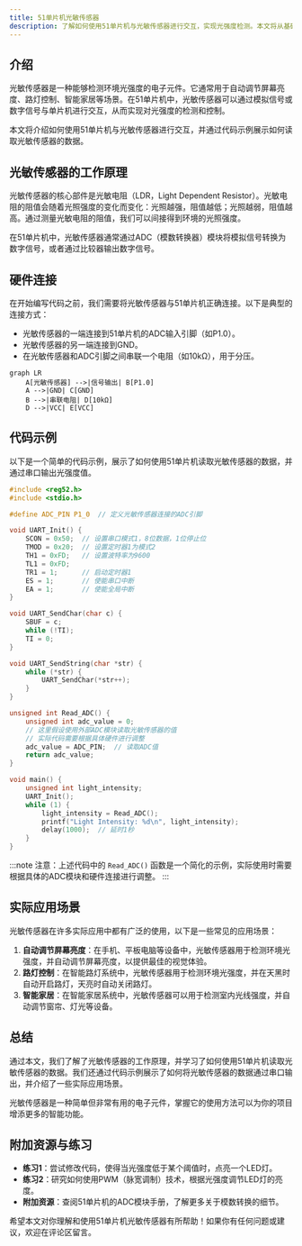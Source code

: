 ```yaml
---
title: 51单片机光敏传感器
description: 了解如何使用51单片机与光敏传感器进行交互，实现光强度检测。本文将从基础概念、代码实现到实际应用场景，逐步讲解光敏传感器的工作原理和使用方法。
---
```


## 介绍

光敏传感器是一种能够检测环境光强度的电子元件。它通常用于自动调节屏幕亮度、路灯控制、智能家居等场景。在51单片机中，光敏传感器可以通过模拟信号或数字信号与单片机进行交互，从而实现对光强度的检测和控制。

本文将介绍如何使用51单片机与光敏传感器进行交互，并通过代码示例展示如何读取光敏传感器的数据。

## 光敏传感器的工作原理

光敏传感器的核心部件是光敏电阻（LDR，Light Dependent Resistor）。光敏电阻的阻值会随着光照强度的变化而变化：光照越强，阻值越低；光照越弱，阻值越高。通过测量光敏电阻的阻值，我们可以间接得到环境的光照强度。

在51单片机中，光敏传感器通常通过ADC（模数转换器）模块将模拟信号转换为数字信号，或者通过比较器输出数字信号。

## 硬件连接

在开始编写代码之前，我们需要将光敏传感器与51单片机正确连接。以下是典型的连接方式：

- 光敏传感器的一端连接到51单片机的ADC输入引脚（如P1.0）。
- 光敏传感器的另一端连接到GND。
- 在光敏传感器和ADC引脚之间串联一个电阻（如10kΩ），用于分压。

```mermaid
graph LR
    A[光敏传感器] -->|信号输出| B[P1.0]
    A -->|GND| C[GND]
    B -->|串联电阻| D[10kΩ]
    D -->|VCC| E[VCC]
```

## 代码示例

以下是一个简单的代码示例，展示了如何使用51单片机读取光敏传感器的数据，并通过串口输出光强度值。

```c
#include <reg52.h>
#include <stdio.h>

#define ADC_PIN P1_0  // 定义光敏传感器连接的ADC引脚

void UART_Init() {
    SCON = 0x50;  // 设置串口模式1，8位数据，1位停止位
    TMOD = 0x20;  // 设置定时器1为模式2
    TH1 = 0xFD;   // 设置波特率为9600
    TL1 = 0xFD;
    TR1 = 1;      // 启动定时器1
    ES = 1;       // 使能串口中断
    EA = 1;       // 使能全局中断
}

void UART_SendChar(char c) {
    SBUF = c;
    while (!TI);
    TI = 0;
}

void UART_SendString(char *str) {
    while (*str) {
        UART_SendChar(*str++);
    }
}

unsigned int Read_ADC() {
    unsigned int adc_value = 0;
    // 这里假设使用外部ADC模块读取光敏传感器的值
    // 实际代码需要根据具体硬件进行调整
    adc_value = ADC_PIN;  // 读取ADC值
    return adc_value;
}

void main() {
    unsigned int light_intensity;
    UART_Init();
    while (1) {
        light_intensity = Read_ADC();
        printf("Light Intensity: %d\n", light_intensity);
        delay(1000);  // 延时1秒
    }
}
```

:::note
注意：上述代码中的 `Read_ADC()` 函数是一个简化的示例，实际使用时需要根据具体的ADC模块和硬件连接进行调整。
:::

## 实际应用场景

光敏传感器在许多实际应用中都有广泛的使用，以下是一些常见的应用场景：

1. **自动调节屏幕亮度**：在手机、平板电脑等设备中，光敏传感器用于检测环境光强度，并自动调节屏幕亮度，以提供最佳的视觉体验。
2. **路灯控制**：在智能路灯系统中，光敏传感器用于检测环境光强度，并在天黑时自动开启路灯，天亮时自动关闭路灯。
3. **智能家居**：在智能家居系统中，光敏传感器可以用于检测室内光线强度，并自动调节窗帘、灯光等设备。

## 总结

通过本文，我们了解了光敏传感器的工作原理，并学习了如何使用51单片机读取光敏传感器的数据。我们还通过代码示例展示了如何将光敏传感器的数据通过串口输出，并介绍了一些实际应用场景。

光敏传感器是一种简单但非常有用的电子元件，掌握它的使用方法可以为你的项目增添更多的智能功能。

## 附加资源与练习

- **练习1**：尝试修改代码，使得当光强度低于某个阈值时，点亮一个LED灯。
- **练习2**：研究如何使用PWM（脉宽调制）技术，根据光强度调节LED灯的亮度。
- **附加资源**：查阅51单片机的ADC模块手册，了解更多关于模数转换的细节。

希望本文对你理解和使用51单片机光敏传感器有所帮助！如果你有任何问题或建议，欢迎在评论区留言。